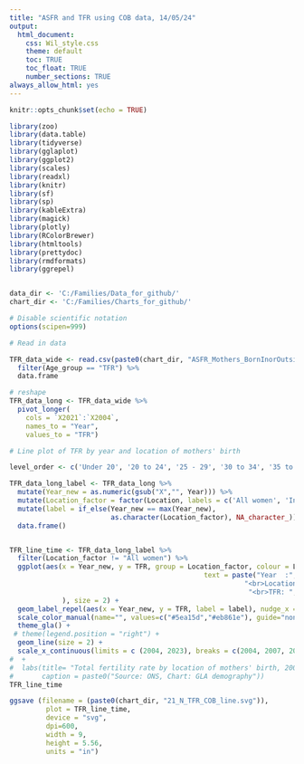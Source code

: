 ```yaml
---
title: "ASFR and TFR using COB data, 14/05/24"
output: 
  html_document:
    css: Wil_style.css
    theme: default
    toc: TRUE
    toc_float: TRUE
    number_sections: TRUE
always_allow_html: yes
---
```


```r

knitr::opts_chunk$set(echo = TRUE)

library(zoo)
library(data.table)
library(tidyverse)
library(gglaplot)
library(ggplot2)
library(scales)
library(readxl)
library(knitr)
library(sf)
library(sp)
library(kableExtra)
library(magick)
library(plotly)    
library(RColorBrewer)
library(htmltools)
library(prettydoc)
library(rmdformats)
library(ggrepel)


data_dir <- 'C:/Families/Data_for_github/'
chart_dir <- 'C:/Families/Charts_for_github/'

# Disable scientific notation
options(scipen=999)

```


```r

# Read in data 

TFR_data_wide <- read.csv(paste0(chart_dir, "ASFR_Mothers_BornInorOutsideUK.csv")) %>%
  filter(Age_group == "TFR") %>%   
  data.frame

# reshape
TFR_data_long <- TFR_data_wide %>% 
  pivot_longer(
    cols = `X2021`:`X2004`, 
    names_to = "Year",
    values_to = "TFR")

```


```r

# Line plot of TFR by year and location of mothers' birth

level_order <- c('Under 20', '20 to 24', '25 - 29', '30 to 34', '35 to 39', '40 and over')

TFR_data_long_label <- TFR_data_long %>%
  mutate(Year_new = as.numeric(gsub("X","", Year))) %>%
  mutate(Location_factor = factor(Location, labels = c('All women', 'Inside UK', 'Outside UK'))) %>%
  mutate(label = if_else(Year_new == max(Year_new), 
                         as.character(Location_factor), NA_character_)) %>%
  data.frame()


TFR_line_time <- TFR_data_long_label %>%
  filter(Location_factor != "All women") %>%
  ggplot(aes(x = Year_new, y = TFR, group = Location_factor, colour = Location_factor, 
                                                text = paste("Year  :", Year_new,
                                                          "<br>Location of birth : ", Location,
                                                           "<br>TFR: ", round(TFR, digits = 3))
             ), size = 2) +
  geom_label_repel(aes(x = Year_new, y = TFR, label = label), nudge_x = 0, nudge_y = 0.05) +  
  scale_color_manual(name="", values=c("#5ea15d","#eb861e"), guide="none") +
  theme_gla() +
 # theme(legend.position = "right") +
  geom_line(size = 2) + 
  scale_x_continuous(limits = c (2004, 2023), breaks = c(2004, 2007, 2010, 2013, 2016, 2019, 2022)) 
#  +
#  labs(title= "Total fertility rate by location of mothers' birth, 2004 - 2021", 
#       caption = paste0("Source: ONS, Chart: GLA demography"))
TFR_line_time

ggsave (filename = (paste0(chart_dir, "21_N_TFR_COB_line.svg")),
         plot = TFR_line_time,
         device = "svg",
         dpi=600,
         width = 9,
         height = 5.56,
         units = "in")

```